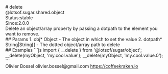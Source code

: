 <div class="docmap-mdx">
# delete
<div class="_namespace">@lotsof.sugar.shared.object</div>
<div class="_metas">
<div class="_status"><span class="_status-label">Status:</span><span class="_status-value -stable">stable</span></div>
<div class="_since"><span class="_since-label">Since:</span><span class="_since-value">2.0.0</span></div>
</div>
<div class="_description">
Delete an object/array property by passing a dotpath to the element you want to remove.
</div>
<div class="_params">
## Params
1. <span class="_name">obj<span class="_required">*</span></span><span class="_default"></span> <span class="_type">Object</span>
   - The object in which to set the value
2. <span class="_name">dotpath<span class="_required">*</span></span><span class="_default"></span> <span class="_type">String|String[]</span>
   - The dotted object/array path to delete
</div>
<div class="_examples">
## Examples
```js
import { __delete } from '@lotsof/sugar/object';
__delete(myObject, 'my.cool.value');
__delete(myObject, 'my.cool.value.0');
```
</div>
<div class="_author">
<span class="_name">Olivier Bossel</span>
<span class="_email">olivier.bossel@gmail.com</span>
<a href="https://coffeekraken.io" target="_blank" class="_url">https://coffeekraken.io</a>
</div>
</div>